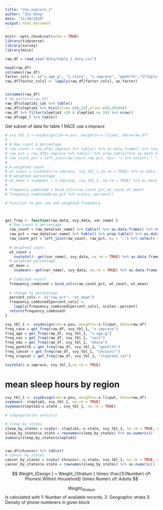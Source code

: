 ```yaml
---
title: "shu_explore_1"
author: "Shu Deng"
date: "11/30/2019"
output: html_document
---
```


```r
knitr::opts_chunk$set(echo = TRUE)
library(tidyverse)
library(survey)
library(mice)
```

```r
raw_df = read_csv("data/table_1_data.csv")
```

```r
head(raw_df)
colnames(raw_df)
factor_cols <- c("x.age.g", "x.state", "x.imprace", "genhlth","hlthpln1","educa" ,"sex1","chcocncr", "sleptim1_cat")
raw_df[factor_cols] <- lapply(raw_df[factor_cols], as.factor)  


colnames(raw_df)
# md.pattern(raw_df)
raw_df$sleptim1_cat %>% table()
raw_df$sleptim1 %>% hist(xlim= c(0,24),ylim= c(0,20100)) 
raw_df %>% filter(sleptim1 >20 & sleptim1 <= 24) %>% nrow()
raw_df$age_l %>% table()
```

Get subset of data for table 1 
RACE use x.imprace
```r
# svy_tbl_1 <-svydesign(id=~x.psu, weights=~x.llcpwt, data=raw_df)
# 
# # Raw count & percentage 
# raw_count = raw_df$x.imprace %>% table() %>% as.data.frame() %>% rename("raw_count" = Freq)
# raw_pct = raw_df$x.imprace %>% table() %>% prop.table()%>% as.data.frame() %>% rename("raw_pct" = Freq)
# raw_count_pct = left_join(raw_count,raw_pct, by=".") %>% select(-".")
# 
# # weighted count 
# wt_count = svytotal(~x.imprace, svy_tbl_1,na.rm = TRUE) %>% as.data.frame() %>% rename("wt_count" = total,"wt_count_se" = SE)
# # weighted percentage
# wt_mean = svymean( ~ x.imprace, svy_tbl_1, na.rm = TRUE) %>% as.data.frame() %>% rename("wt_mean" = mean, "wt_mean_se" = SE)
# 
# frequency_combined = bind_cols(raw_count_pct,wt_count,wt_mean)
# frequency_combined$raw_pct %>% scales::percent()

```

```r
# Function to get raw and weighted frequency 



get_freq <- function(raw_data, svy_data, var_name) {
  # Raw count & percentage
  raw_count = raw_data[var_name] %>% table() %>% as.data.frame() %>% rename("raw_count" = Freq)
  raw_pct = raw_data[var_name] %>% table() %>% prop.table() %>% as.data.frame() %>% rename("raw_pct" = Freq)
  raw_count_pct = left_join(raw_count, raw_pct, by = ".") %>% select(-".")
  
  # weighted count
  wt_count =
    svytotal(~ get(var_name), svy_data, na.rm = TRUE) %>% as.data.frame() %>% rename("wt_count"=total,"wt_count_se"=SE)
  # weighted percentage
  wt_mean = 
    svymean(~ get(var_name), svy_data, na.rm = TRUE) %>% as.data.frame() %>% rename("wt_mean" = mean, "wt_mean_se" = SE)
  
  # Combined result 
  frequency_combined = bind_cols(raw_count_pct, wt_count, wt_mean)
  
  # change to percentage
  percent_cols <- c("raw_pct", "wt_mean")
  frequency_combined[percent_cols] =  
    lapply(frequency_combined[percent_cols], scales::percent)
  return(frequency_combined)
}

```

```r

svy_tbl_1 <- svydesign(id=~x.psu, weights=~x.llcpwt, data=raw_df)
freq_race = get_freq(raw_df, svy_tbl_1, "x.imprace")
freq_age = get_freq(raw_df, svy_tbl_1, "x.age.g")
freq_sex = get_freq(raw_df, svy_tbl_1, "sex1")
freq_edu = get_freq(raw_df, svy_tbl_1, "educa")
freq_genhlth = get_freq(raw_df, svy_tbl_1, "genhlth")
freq_cancer = get_freq(raw_df, svy_tbl_1, "chcocncr")
freq_slepcat = get_freq(raw_df, svy_tbl_1, "sleptim1_cat")

svytotal(~x.imprace, svy_tbl_1,na.rm = TRUE)

```

# mean sleep hours by region 
```r
svy_tbl_1 <- svydesign(id=~x.psu, weights=~x.llcpwt, data=raw_df)
svymean(~ sleptim1, svy_tbl_1, na.rm = TRUE) 
svymean(sleptim1~x.state , svy_tbl_1, na.rm = TRUE) 

# subpopulation analysis 

# sleep by states
sleep_by_states = svyby(~ sleptim1,~x.state, svy_tbl_1, na.rm = TRUE, svymean)
sleep_by_states$x.state = rownames(sleep_by_states) %>% as.numeric()
summary(sleep_by_states$sleptim1)


raw_df$chcocncr %>% table()
# cancer by states
cancer_by_states = svyby(~chcocncr,~x.state, svy_tbl_1, na.rm = TRUE, svymean)
cancer_by_states$x.state = rownames(sleep_by_states) %>% as.numeric()


```


$$
Weight_{Design } = Weight_{Stratum } \times \frac{1}{Number\ of\ Phones\ Within\ Household} \times Numer\  of\ Adults
$$

$$Weight_{Stratum }$$ 
Is calculated with 1: Number of available records, 2: Geographic strata  3: Density of phone numbners in given block 




